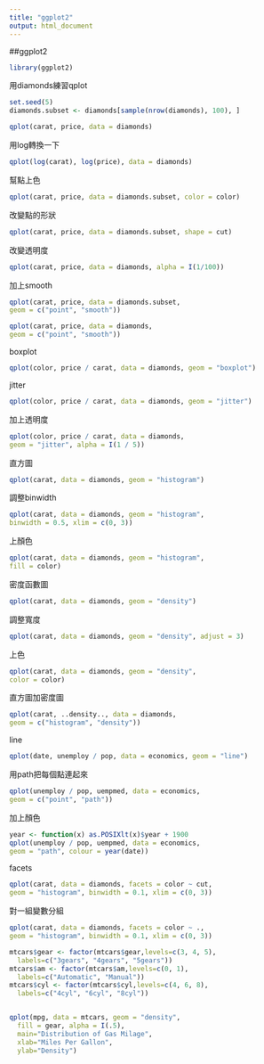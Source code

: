 ```yaml
---
title: "ggplot2"
output: html_document
---
```

##ggplot2

```r
library(ggplot2)
```
用diamonds練習qplot
```r
set.seed(5)
diamonds.subset <- diamonds[sample(nrow(diamonds), 100), ]
```

```r
qplot(carat, price, data = diamonds)
```
用log轉換一下
```r
qplot(log(carat), log(price), data = diamonds)
```
幫點上色
```r
qplot(carat, price, data = diamonds.subset, color = color)
```
改變點的形狀
```r
qplot(carat, price, data = diamonds.subset, shape = cut)
```
改變透明度
```r
qplot(carat, price, data = diamonds, alpha = I(1/100))
```
加上smooth
```r
qplot(carat, price, data = diamonds.subset,
geom = c("point", "smooth"))
```

```r
qplot(carat, price, data = diamonds,
geom = c("point", "smooth"))
```
boxplot
```r
qplot(color, price / carat, data = diamonds, geom = "boxplot")
```
jitter
```r
qplot(color, price / carat, data = diamonds, geom = "jitter")
```
加上透明度
```r
qplot(color, price / carat, data = diamonds,
geom = "jitter", alpha = I(1 / 5))
```
直方圖
```r
qplot(carat, data = diamonds, geom = "histogram")
```
調整binwidth
```r
qplot(carat, data = diamonds, geom = "histogram",
binwidth = 0.5, xlim = c(0, 3))
```
上顏色
```r
qplot(carat, data = diamonds, geom = "histogram",
fill = color)
```
密度函數圖
```r
qplot(carat, data = diamonds, geom = "density")
```
調整寬度
```r
qplot(carat, data = diamonds, geom = "density", adjust = 3)
```
上色
```r
qplot(carat, data = diamonds, geom = "density",
color = color)
```
直方圖加密度圖
```r
qplot(carat, ..density.., data = diamonds,
geom = c("histogram", "density"))
```

line
```r
qplot(date, unemploy / pop, data = economics, geom = "line")
```

用path把每個點連起來
```r
qplot(unemploy / pop, uempmed, data = economics,
geom = c("point", "path"))
```
加上顏色
```r
year <- function(x) as.POSIXlt(x)$year + 1900
qplot(unemploy / pop, uempmed, data = economics,
geom = "path", colour = year(date))
```
facets
```r
qplot(carat, data = diamonds, facets = color ~ cut,
geom = "histogram", binwidth = 0.1, xlim = c(0, 3))
```
對一組變數分組
```r
qplot(carat, data = diamonds, facets = color ~ .,
geom = "histogram", binwidth = 0.1, xlim = c(0, 3))
```

```r
mtcars$gear <- factor(mtcars$gear,levels=c(3, 4, 5),
  labels=c("3gears", "4gears", "5gears"))
mtcars$am <- factor(mtcars$am,levels=c(0, 1),
  labels=c("Automatic", "Manual"))
mtcars$cyl <- factor(mtcars$cyl,levels=c(4, 6, 8),
  labels=c("4cyl", "6cyl", "8cyl"))


qplot(mpg, data = mtcars, geom = "density",
  fill = gear, alpha = I(.5),
  main="Distribution of Gas Milage",
  xlab="Miles Per Gallon",
  ylab="Density")
```
